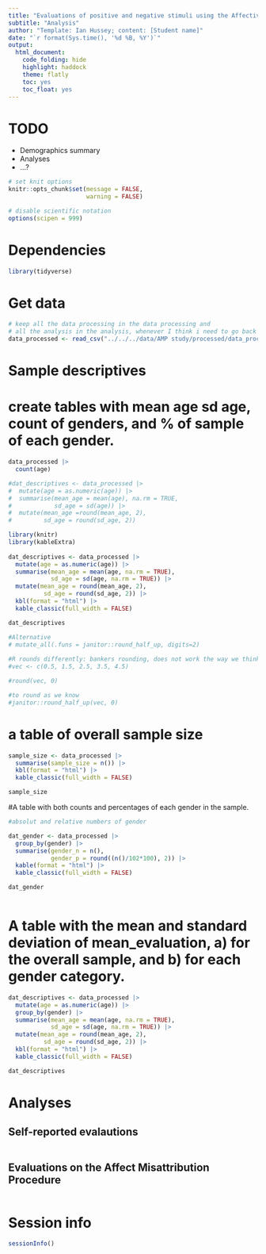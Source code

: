 ```yaml
---
title: "Evaluations of positive and negative stimuli using the Affective Misattribution Procedure (AMP) and self-reports"
subtitle: "Analysis"
author: "Template: Ian Hussey; content: [Student name]"
date: "`r format(Sys.time(), '%d %B, %Y')`"
output:
  html_document:
    code_folding: hide
    highlight: haddock
    theme: flatly
    toc: yes
    toc_float: yes
---
```


# TODO

- Demographics summary
- Analyses
- ...?

```r

# set knit options
knitr::opts_chunk$set(message = FALSE,
                      warning = FALSE)

# disable scientific notation
options(scipen = 999) 

```

# Dependencies

```r

library(tidyverse)

```

# Get data

```r
# keep all the data processing in the data processing and 
# all the analysis in the analysis, whenever I think i need to go back to processing
data_processed <- read_csv("../../../data/AMP study/processed/data_processed.csv")

```

# Sample descriptives
# create tables with mean age sd age, count of genders, and % of sample of each gender.

```r
data_processed |>
  count(age)

#dat_descriptives <- data_processed |>
#  mutate(age = as.numeric(age)) |> 
#  summarise(mean_age = mean(age), na.rm = TRUE,
#            sd_age = sd(age)) |> 
#  mutate(mean_age =round(mean_age, 2),
#         sd_age = round(sd_age, 2))

library(knitr)
library(kableExtra)
       
dat_descriptives <- data_processed |>
  mutate(age = as.numeric(age)) |> 
  summarise(mean_age = mean(age, na.rm = TRUE),
            sd_age = sd(age, na.rm = TRUE)) |> 
  mutate(mean_age = round(mean_age, 2),
          sd_age = round(sd_age, 2)) |> 
  kbl(format = "html") |> 
  kable_classic(full_width = FALSE)

dat_descriptives

#Alternative
# mutate_all(.funs = janitor::round_half_up, digits=2) 
  
#R rounds differently: bankers rounding, does not work the way we think
#vec <- c(0.5, 1.5, 2.5, 3.5, 4.5)

#round(vec, 0)

#to round as we know
#janitor::round_half_up(vec, 0)


```



# a table of overall sample size

```r

sample_size <- data_processed |>
  summarise(sample_size = n()) |> 
  kbl(format = "html") |> 
  kable_classic(full_width = FALSE)

sample_size


```


#A table with both counts and percentages of each gender in the sample.

```r

#absolut and relative numbers of gender

dat_gender <- data_processed |>
  group_by(gender) |> 
  summarise(gender_n = n(), 
            gender_p = round((n()/102*100), 2)) |> 
  kable(format = "html") |> 
  kable_classic(full_width = FALSE)

dat_gender



```


# A table with the mean and standard deviation of mean_evaluation, a) for the overall sample, and b) for each gender category.

```r


dat_descriptives <- data_processed |>
  mutate(age = as.numeric(age)) |> 
  group_by(gender) |> 
  summarise(mean_age = mean(age, na.rm = TRUE),
            sd_age = sd(age, na.rm = TRUE)) |> 
  mutate(mean_age = round(mean_age, 2),
          sd_age = round(sd_age, 2)) |> 
  kbl(format = "html") |> 
  kable_classic(full_width = FALSE)

dat_descriptives

```


# Analyses

## Self-reported evalautions

```r



```

## Evaluations on the Affect Misattribution Procedure

```r



```

# Session info

```r

sessionInfo()

```



